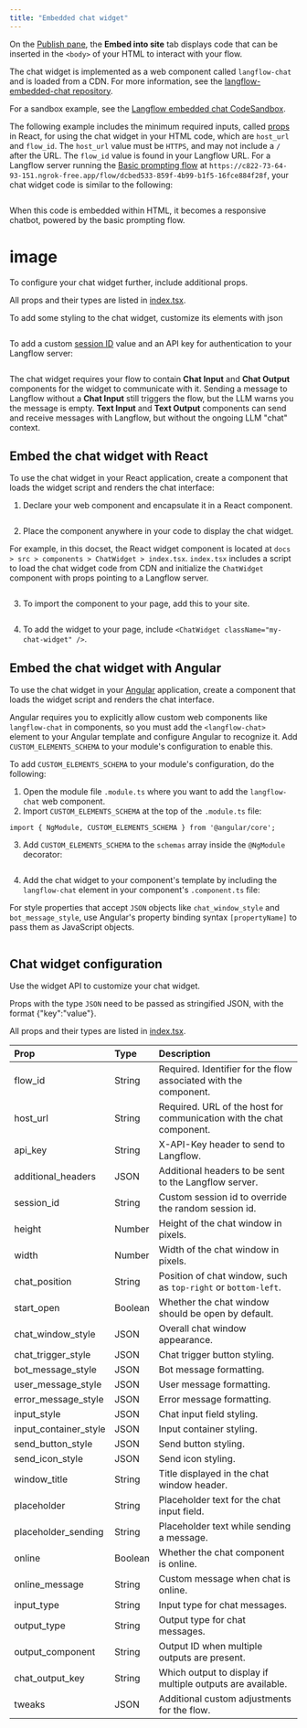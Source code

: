 ```yaml
---
title: "Embedded chat widget"
---
```


On the [Publish pane](https://docs.langflow.org/concepts-publish), the **Embed into site** tab displays code that can be inserted in the `<body>` of your HTML to interact with your flow.

The chat widget is implemented as a web component called `langflow-chat` and is loaded from a CDN. For more information, see the [langflow-embedded-chat repository](https://github.com/langflow-ai/langflow-embedded-chat).

For a sandbox example, see the [Langflow embedded chat CodeSandbox](https://codesandbox.io/p/sandbox/langflow-embedded-chat-example-dv9zpx).

The following example includes the minimum required inputs, called [props](https://react.dev/learn/passing-props-to-a-component) in React, for using the chat widget in your HTML code, which are `host_url` and `flow_id`. The `host_url` value must be `HTTPS`, and may not include a `/` after the URL. The `flow_id` value is found in your Langflow URL. For a Langflow server running the [Basic prompting flow](https://docs.langflow.org/basic-prompting) at `https://c822-73-64-93-151.ngrok-free.app/flow/dcbed533-859f-4b99-b1f5-16fce884f28f`, your chat widget code is similar to the following:

```
```

When this code is embedded within HTML, it becomes a responsive chatbot, powered by the basic prompting flow.

# image

To configure your chat widget further, include additional props.

All props and their types are listed in [index.tsx](https://github.com/langflow-ai/langflow-embedded-chat/blob/main/src/index.tsx).

To add some styling to the chat widget, customize its elements with json

```
```

To add a custom [session ID](https://docs.langflow.org/session-id) value and an API key for authentication to your Langflow server:

```
```

The chat widget requires your flow to contain **Chat Input** and **Chat Output** components for the widget to communicate with it. Sending a message to Langflow without a **Chat Input** still triggers the flow, but the LLM warns you the message is empty. **Text Input** and **Text Output** components can send and receive messages with Langflow, but without the ongoing LLM "chat" context.

## Embed the chat widget with React

To use the chat widget in your React application, create a component that loads the widget script and renders the chat interface:

1. Declare your web component and encapsulate it in a React component.

```
```

2. Place the component anywhere in your code to display the chat widget.

For example, in this docset, the React widget component is located at `docs > src > components > ChatWidget > index.tsx`. `index.tsx` includes a script to load the chat widget code from CDN and initialize the `ChatWidget` component with props pointing to a Langflow server.

```
```

3. To import the component to your page, add this to your site.

```
```

4. To add the widget to your page, include `<ChatWidget className="my-chat-widget" />`.

## Embed the chat widget with Angular

To use the chat widget in your [Angular](https://angular.dev/overview) application, create a component that loads the widget script and renders the chat interface.

Angular requires you to explicitly allow custom web components like `langflow-chat` in components, so you must add the `<langflow-chat>` element to your Angular template and configure Angular to recognize it. Add `CUSTOM_ELEMENTS_SCHEMA` to your module's configuration to enable this.

To add `CUSTOM_ELEMENTS_SCHEMA` to your module's configuration, do the following:

1. Open the module file `.module.ts` where you want to add the `langflow-chat` web component.
2. Import `CUSTOM_ELEMENTS_SCHEMA` at the top of the `.module.ts` file:

`import { NgModule, CUSTOM_ELEMENTS_SCHEMA } from '@angular/core';`

3. Add `CUSTOM_ELEMENTS_SCHEMA` to the `schemas` array inside the `@NgModule` decorator:

```
```

4. Add the chat widget to your component's template by including the `langflow-chat` element in your component's `.component.ts` file:

For style properties that accept `JSON` objects like `chat_window_style` and `bot_message_style`, use Angular's property binding syntax `[propertyName]` to pass them as JavaScript objects.

```
```

## Chat widget configuration

Use the widget API to customize your chat widget.

Props with the type `JSON` need to be passed as stringified JSON, with the format {"key":"value"}.

All props and their types are listed in [index.tsx](https://github.com/langflow-ai/langflow-embedded-chat/blob/main/src/index.tsx).

| Prop                  | Type    | Description                                                          |
| :-------------------- | :------ | :------------------------------------------------------------------- |
| flow_id               | String  | Required. Identifier for the flow associated with the component.     |
| host_url              | String  | Required. URL of the host for communication with the chat component. |
| api_key               | String  | X-API-Key header to send to Langflow.                                |
| additional_headers    | JSON    | Additional headers to be sent to the Langflow server.                |
| session_id            | String  | Custom session id to override the random session id.                 |
| height                | Number  | Height of the chat window in pixels.                                 |
| width                 | Number  | Width of the chat window in pixels.                                  |
| chat_position         | String  | Position of chat window, such as `top-right` or `bottom-left`.       |
| start_open            | Boolean | Whether the chat window should be open by default.                   |
| chat_window_style     | JSON    | Overall chat window appearance.                                      |
| chat_trigger_style    | JSON    | Chat trigger button styling.                                         |
| bot_message_style     | JSON    | Bot message formatting.                                              |
| user_message_style    | JSON    | User message formatting.                                             |
| error_message_style   | JSON    | Error message formatting.                                            |
| input_style           | JSON    | Chat input field styling.                                            |
| input_container_style | JSON    | Input container styling.                                             |
| send_button_style     | JSON    | Send button styling.                                                 |
| send_icon_style       | JSON    | Send icon styling.                                                   |
| window_title          | String  | Title displayed in the chat window header.                           |
| placeholder           | String  | Placeholder text for the chat input field.                           |
| placeholder_sending   | String  | Placeholder text while sending a message.                            |
| online                | Boolean | Whether the chat component is online.                                |
| online_message        | String  | Custom message when chat is online.                                  |
| input_type            | String  | Input type for chat messages.                                        |
| output_type           | String  | Output type for chat messages.                                       |
| output_component      | String  | Output ID when multiple outputs are present.                         |
| chat_output_key       | String  | Which output to display if multiple outputs are available.           |
| tweaks                | JSON    | Additional custom adjustments for the flow.                          |